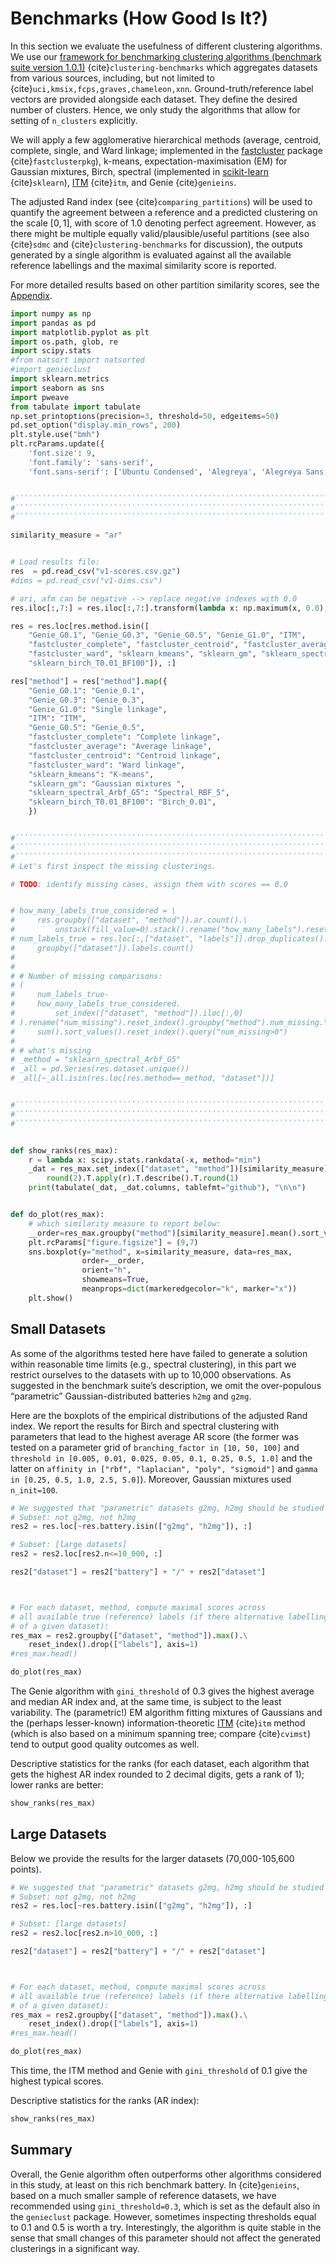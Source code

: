 # Benchmarks (How Good Is It?)

In this section we evaluate the usefulness of different clustering algorithms.
We use our [framework for benchmarking clustering algorithms (benchmark suite version 1.0.1)](https://github.com/gagolews/clustering-benchmarks)
{cite}`clustering-benchmarks` which aggregates datasets from various sources,
including, but not limited to {cite}`uci,kmsix,fcps,graves,chameleon,xnn`.
Ground-truth/reference label vectors are provided alongside each dataset.
They define the desired number of clusters. Hence, we only study
the algorithms that allow for setting of `n_clusters` explicitly.

We will apply a few agglomerative hierarchical
methods (average, centroid, complete, single, and Ward linkage; implemented in the
[fastcluster](http://www.danifold.net/fastcluster.html) package {cite}`fastclusterpkg`),
k-means, expectation-maximisation (EM) for Gaussian mixtures, Birch, spectral
(implemented in [scikit-learn](https://scikit-learn.org/) {cite}`sklearn`),
[ITM](https://github.com/amueller/information-theoretic-mst) {cite}`itm`,
and Genie {cite}`genieins`.

The adjusted Rand index (see {cite}`comparing_partitions`) will be used
to quantify the agreement between
a reference and a predicted clustering on the scale $[0,1]$,
with score of 1.0 denoting perfect agreement. However, as there might be
multiple equally valid/plausible/useful partitions (see also
{cite}`sdmc` and {cite}`clustering-benchmarks` for discussion),
the outputs generated by a single algorithm is evaluated
against all the available reference labellings and the maximal similarity score
is reported.

For more detailed results based on other partition similarity scores,
see the [Appendix](benchmarks_details).




```python
import numpy as np
import pandas as pd
import matplotlib.pyplot as plt
import os.path, glob, re
import scipy.stats
#from natsort import natsorted
#import genieclust
import sklearn.metrics
import seaborn as sns
import pweave
from tabulate import tabulate
np.set_printoptions(precision=3, threshold=50, edgeitems=50)
pd.set_option("display.min_rows", 200)
plt.style.use("bmh")
plt.rcParams.update({
    'font.size': 9,
    'font.family': 'sans-serif',
    'font.sans-serif': ['Ubuntu Condensed', 'Alegreya', 'Alegreya Sans']})


#``````````````````````````````````````````````````````````````````````````````
#``````````````````````````````````````````````````````````````````````````````
#``````````````````````````````````````````````````````````````````````````````

similarity_measure = "ar"


# Load results file:
res  = pd.read_csv("v1-scores.csv.gz")
#dims = pd.read_csv("v1-dims.csv")

# ari, afm can be negative --> replace negative indexes with 0.0
res.iloc[:,7:] = res.iloc[:,7:].transform(lambda x: np.maximum(x, 0.0), axis=1)

res = res.loc[res.method.isin([
    "Genie_G0.1", "Genie_G0.3", "Genie_G0.5", "Genie_G1.0", "ITM",
    "fastcluster_complete", "fastcluster_centroid", "fastcluster_average",
    "fastcluster_ward", "sklearn_kmeans", "sklearn_gm", "sklearn_spectral_Arbf_G5",
    "sklearn_birch_T0.01_BF100"]), :]

res["method"] = res["method"].map({
    "Genie_G0.1": "Genie_0.1",
    "Genie_G0.3": "Genie_0.3",
    "Genie_G1.0": "Single linkage",
    "ITM": "ITM",
    "Genie_G0.5": "Genie_0.5",
    "fastcluster_complete": "Complete linkage",
    "fastcluster_average": "Average linkage",
    "fastcluster_centroid": "Centroid linkage",
    "fastcluster_ward": "Ward linkage",
    "sklearn_kmeans": "K-means",
    "sklearn_gm": "Gaussian mixtures ",
    "sklearn_spectral_Arbf_G5": "Spectral_RBF_5",
    "sklearn_birch_T0.01_BF100": "Birch_0.01",
    })


#``````````````````````````````````````````````````````````````````````````````
#``````````````````````````````````````````````````````````````````````````````
#``````````````````````````````````````````````````````````````````````````````
# Let's first inspect the missing clusterings.

# TODO: identify missing cases, assign them with scores == 0.0


# how_many_labels_true_considered = \
#     res.groupby(["dataset", "method"]).ar.count().\
#         unstack(fill_value=0).stack().rename("how_many_labels").reset_index()
# num_labels_true = res.loc[:,["dataset", "labels"]].drop_duplicates().\
#     groupby(["dataset"]).labels.count()
#
#
# # Number of missing comparisons:
# (
#     num_labels_true-
#     how_many_labels_true_considered.
#         set_index(["dataset", "method"]).iloc[:,0]
# ).rename("num_missing").reset_index().groupby("method").num_missing.\
#     sum().sort_values().reset_index().query("num_missing>0")
#
# # what's missing
# _method = "sklearn_spectral_Arbf_G5"
# _all = pd.Series(res.dataset.unique())
# _all[~_all.isin(res.loc[res.method==_method, "dataset"])]


#``````````````````````````````````````````````````````````````````````````````
#``````````````````````````````````````````````````````````````````````````````
#``````````````````````````````````````````````````````````````````````````````


def show_ranks(res_max):
    r = lambda x: scipy.stats.rankdata(-x, method="min")
    _dat = res_max.set_index(["dataset", "method"])[similarity_measure].unstack().\
        round(2).T.apply(r).T.describe().T.round(1)
    print(tabulate(_dat, _dat.columns, tablefmt="github"), "\n\n")


def do_plot(res_max):
    # which similarity measure to report below:
    __order=res_max.groupby("method")[similarity_measure].mean().sort_values(ascending=False).index
    plt.rcParams["figure.figsize"] = (9,7)
    sns.boxplot(y="method", x=similarity_measure, data=res_max,
                order=__order,
                orient="h",
                showmeans=True,
                meanprops=dict(markeredgecolor="k", marker="x"))
    plt.show()
```


## Small Datasets

As some of the algorithms tested here have failed to generate a solution
within reasonable time limits (e.g., spectral clustering),
in this part we restrict ourselves to the datasets with up to 10,000 observations.
As suggested in the benchmark suite's description, we omit the over-populous
"parametric" Gaussian-distributed batteries `h2mg` and `g2mg`.

Here are the boxplots of the empirical distributions of the adjusted Rand index.
We report the results for Birch and spectral clustering with parameters
that lead to the highest average AR score
(the former was tested on a parameter grid of
`branching_factor in [10, 50, 100]`
and `threshold in [0.005, 0.01, 0.025, 0.05, 0.1, 0.25, 0.5, 1.0]`
and the latter on `affinity in ["rbf", "laplacian", "poly", "sigmoid"]`
and `gamma in [0.25, 0.5, 1.0, 2.5, 5.0]`).
Moreover, Gaussian mixtures used `n_init=100`.


```python
# We suggested that "parametric" datasets g2mg, h2mg should be studied separately.
# Subset: not g2mg, not h2mg
res2 = res.loc[~res.battery.isin(["g2mg", "h2mg"]), :]

# Subset: [large datasets]
res2 = res2.loc[res2.n<=10_000, :]

res2["dataset"] = res2["battery"] + "/" + res2["dataset"]



# For each dataset, method, compute maximal scores across
# all available true (reference) labels (if there alternative labellings
# of a given dataset):
res_max = res2.groupby(["dataset", "method"]).max().\
    reset_index().drop(["labels"], axis=1)
#res_max.head()
```




```python
do_plot(res_max)
```

The Genie algorithm with `gini_threshold` of 0.3 gives the highest average
and median AR index and, at the same time, is subject to the least variability.
The (parametric!) EM algorithm fitting mixtures of Gaussians and the (perhaps lesser-known)
information-theoretic [ITM](https://github.com/amueller/information-theoretic-mst)
{cite}`itm` method (which is also based on a minimum spanning tree;
compare {cite}`cvimst`)
tend to output good quality outcomes as well.




Descriptive statistics for the ranks (for each dataset,
each algorithm that gets the highest AR index rounded to 2 decimal digits,
gets a rank of 1); lower ranks are better:

```python
show_ranks(res_max)
```


## Large Datasets

Below we provide the results for the larger datasets (70,000-105,600 points).

```python
# We suggested that "parametric" datasets g2mg, h2mg should be studied separately.
# Subset: not g2mg, not h2mg
res2 = res.loc[~res.battery.isin(["g2mg", "h2mg"]), :]

# Subset: [large datasets]
res2 = res2.loc[res2.n>10_000, :]

res2["dataset"] = res2["battery"] + "/" + res2["dataset"]



# For each dataset, method, compute maximal scores across
# all available true (reference) labels (if there alternative labellings
# of a given dataset):
res_max = res2.groupby(["dataset", "method"]).max().\
    reset_index().drop(["labels"], axis=1)
#res_max.head()
```




```python
do_plot(res_max)
```

This time, the ITM method and Genie with `gini_threshold` of 0.1 give
the highest typical scores.


Descriptive statistics for the ranks (AR index):

```python
show_ranks(res_max)
```



## Summary

Overall, the Genie algorithm often outperforms other algorithms considered
in this study, at least on this rich benchmark battery.
In {cite}`genieins`, based on a much smaller sample of reference datasets,
we have recommended using `gini_threshold=0.3`,
which is set as the default also in the `genieclust` package.
However, sometimes inspecting thresholds equal to 0.1 and 0.5 is worth a try.
Interestingly, the algorithm is quite stable in the sense that
small changes of this parameter should not affect the generated clusterings
in a significant way.
